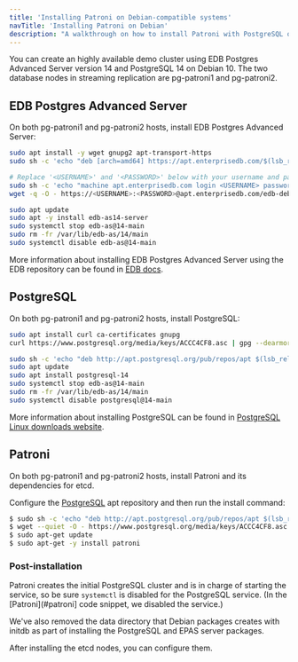 ```yaml
---
title: 'Installing Patroni on Debian-compatible systems'
navTitle: 'Installing Patroni on Debian'
description: "A walkthrough on how to install Patroni with PostgreSQL or EPAS on Debian or Ubuntu systems"
---
```


You can create an highly available demo cluster using EDB Postgres Advanced Server version 14 and PostgreSQL 14 on Debian 10. The two database nodes in streaming replication are pg-patroni1 and pg-patroni2.

## EDB Postgres Advanced Server

On both pg-patroni1 and pg-patroni2 hosts, install EDB Postgres Advanced Server:

```bash
sudo apt install -y wget gnupg2 apt-transport-https
sudo sh -c 'echo "deb [arch=amd64] https://apt.enterprisedb.com/$(lsb_release -cs)-edb/ $(lsb_release -cs) main" > /etc/apt/sources.list.d/edb-$(lsb_release -cs).list'

# Replace '<USERNAME>' and '<PASSWORD>' below with your username and password for the EDB repositories
sudo sh -c 'echo "machine apt.enterprisedb.com login <USERNAME> password <PASSWORD>" > /etc/apt/auth.conf.d/edb.conf'
wget -q -O - https://<USERNAME>:<PASSWORD>@apt.enterprisedb.com/edb-deb.gpg.key | sudo apt-key add -

sudo apt update
sudo apt -y install edb-as14-server
sudo systemctl stop edb-as@14-main
sudo rm -fr /var/lib/edb-as/14/main
sudo systemctl disable edb-as@14-main
```

More information about installing EDB Postgres Advanced Server using the EDB repository can be found in [EDB docs](/epas/latest/epas_inst_linux/installing_epas_using_edb_repository).


## PostgreSQL

On both pg-patroni1 and pg-patroni2 hosts, install PostgreSQL:

```bash
sudo apt install curl ca-certificates gnupg
curl https://www.postgresql.org/media/keys/ACCC4CF8.asc | gpg --dearmor | sudo tee /etc/apt/trusted.gpg.d/apt.postgresql.org.gpg >/dev/null

sudo sh -c 'echo "deb http://apt.postgresql.org/pub/repos/apt $(lsb_release -cs)-pgdg main" > /etc/apt/sources.list.d/pgdg.list'
sudo apt update
sudo apt install postgresql-14
sudo systemctl stop edb-as@14-main
sudo rm -fr /var/lib/edb-as/14/main
sudo systemctl disable postgresql@14-main
```

More information about installing PostgreSQL can be found in [PostgreSQL Linux downloads website](https://www.postgresql.org/download/linux/debian/).

## Patroni

On both pg-patroni1 and pg-patroni2 hosts, install Patroni and its dependencies for etcd.

Configure the [PostgreSQL](https://www.postgresql.org/download/linux/ubuntu/) apt repository and then run the install command:

```bash
$ sudo sh -c 'echo "deb http://apt.postgresql.org/pub/repos/apt $(lsb_release -cs)-pgdg main" > /etc/apt/sources.list.d/pgdg.list'
$ wget --quiet -O - https://www.postgresql.org/media/keys/ACCC4CF8.asc | sudo apt-key add -
$ sudo apt-get update
$ sudo apt-get -y install patroni
```

### Post-installation

Patroni creates the initial PostgreSQL cluster and is in charge of starting the service, so be sure `systemctl` is disabled for the PostgreSQL service. (In the [Patroni](#patroni] code snippet, we disabled the service.)

We've also removed the data directory that Debian packages creates with initdb as part of installing the PostgreSQL and EPAS server packages. 

After installing the etcd nodes, you can configure them.